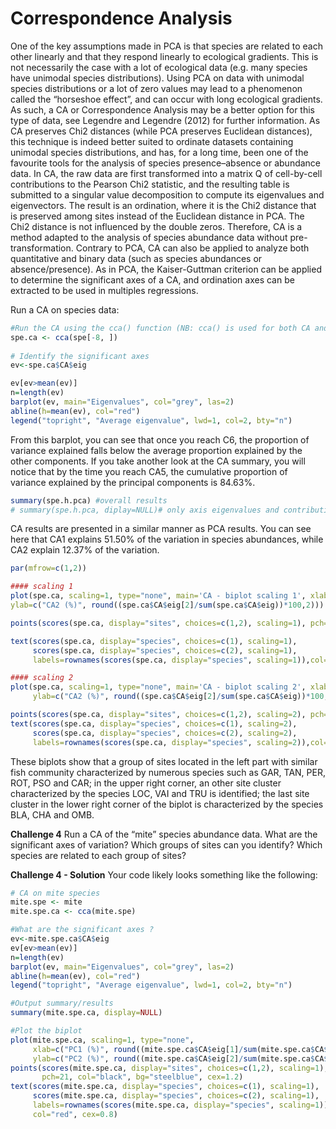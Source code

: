 # Correspondence Analysis

One of the key assumptions made in PCA is that species are related to
each other linearly and that they respond linearly to ecological
gradients. This is not necessarily the case with a lot of ecological
data (e.g. many species have unimodal species distributions). Using PCA
on data with unimodal species distributions or a lot of zero values may
lead to a phenomenon called the "horseshoe effect", and can occur with
long ecological gradients. As such, a CA or Correspondence Analysis may
be a better option for this type of data, see Legendre and Legendre
(2012) for further information. As CA preserves Chi2 distances (while
PCA preserves Euclidean distances), this technique is indeed better
suited to ordinate datasets containing unimodal species distributions,
and has, for a long time, been one of the favourite tools for the
analysis of species presence--absence or abundance data. In CA, the raw
data are first transformed into a matrix Q of cell-by-cell contributions
to the Pearson Chi2 statistic, and the resulting table is submitted to a
singular value decomposition to compute its eigenvalues and
eigenvectors. The result is an ordination, where it is the Chi2 distance
that is preserved among sites instead of the Euclidean distance in PCA.
The Chi2 distance is not influenced by the double zeros. Therefore, CA
is a method adapted to the analysis of species abundance data without
pre-transformation. Contrary to PCA, CA can also be applied to analyze
both quantitative and binary data (such as species abundances or
absence/presence). As in PCA, the Kaiser-Guttman criterion can be
applied to determine the significant axes of a CA, and ordination axes
can be extracted to be used in multiples regressions.

Run a CA on species data:

```r
#Run the CA using the cca() function (NB: cca() is used for both CA and CCA)
spe.ca <- cca(spe[-8, ])
 
# Identify the significant axes
ev<-spe.ca$CA$eig

ev[ev>mean(ev)]
n=length(ev)
barplot(ev, main="Eigenvalues", col="grey", las=2)
abline(h=mean(ev), col="red")
legend("topright", "Average eigenvalue", lwd=1, col=2, bty="n")
```

From this barplot, you can see that once you reach C6, the proportion of
variance explained falls below the average proportion explained by the
other components. If you take another look at the CA summary, you will
notice that by the time you reach CA5, the cumulative proportion of
variance explained by the principal components is 84.63%.

```r
summary(spe.h.pca) #overall results
# summary(spe.h.pca, diplay=NULL)# only axis eigenvalues and contribution
```

CA results are presented in a similar manner as PCA results. You can see
here that CA1 explains 51.50% of the variation in species abundances,
while CA2 explain 12.37% of the variation.

```r
par(mfrow=c(1,2))

#### scaling 1
plot(spe.ca, scaling=1, type="none", main='CA - biplot scaling 1', xlab=c("CA1 (%)", round((spe.ca$CA$eig[1]/sum(spe.ca$CA$eig))*100,2)),
ylab=c("CA2 (%)", round((spe.ca$CA$eig[2]/sum(spe.ca$CA$eig))*100,2)))

points(scores(spe.ca, display="sites", choices=c(1,2), scaling=1), pch=21, col="black", bg="steelblue", cex=1.2)

text(scores(spe.ca, display="species", choices=c(1), scaling=1),
     scores(spe.ca, display="species", choices=c(2), scaling=1),
     labels=rownames(scores(spe.ca, display="species", scaling=1)),col="red", cex=0.8)

#### scaling 2
plot(spe.ca, scaling=1, type="none", main='CA - biplot scaling 2', xlab=c("CA1 (%)", round((spe.ca$CA$eig[1]/sum(spe.ca$CA$eig))*100,2)),
     ylab=c("CA2 (%)", round((spe.ca$CA$eig[2]/sum(spe.ca$CA$eig))*100,2)), ylim=c(-2,3))

points(scores(spe.ca, display="sites", choices=c(1,2), scaling=2), pch=21, col="black", bg="steelblue", cex=1.2)
text(scores(spe.ca, display="species", choices=c(1), scaling=2),
     scores(spe.ca, display="species", choices=c(2), scaling=2),
     labels=rownames(scores(spe.ca, display="species", scaling=2)),col="red", cex=0.8)
```


These biplots show that a group of sites located in the left part with
similar fish community characterized by numerous species such as GAR,
TAN, PER, ROT, PSO and CAR; in the upper right corner, an other site
cluster characterized by the species LOC, VAI and TRU is identified; the
last site cluster in the lower right corner of the biplot is
characterized by the species BLA, CHA and OMB.

**Challenge 4** Run a CA of the "mite" species abundance data. What are
the significant axes of variation? Which groups of sites can you
identify? Which species are related to each group of sites?

**Challenge 4 - Solution** <hidden> Your code likely looks something
like the following:

```r
# CA on mite species 
mite.spe <- mite
mite.spe.ca <- cca(mite.spe)

#What are the significant axes ?  
ev<-mite.spe.ca$CA$eig
ev[ev>mean(ev)]
n=length(ev)
barplot(ev, main="Eigenvalues", col="grey", las=2)
abline(h=mean(ev), col="red")
legend("topright", "Average eigenvalue", lwd=1, col=2, bty="n")

#Output summary/results  
summary(mite.spe.ca, display=NULL)

#Plot the biplot
plot(mite.spe.ca, scaling=1, type="none",
     xlab=c("PC1 (%)", round((mite.spe.ca$CA$eig[1]/sum(mite.spe.ca$CA$eig))*100,2)),
     ylab=c("PC2 (%)", round((mite.spe.ca$CA$eig[2]/sum(mite.spe.ca$CA$eig))*100,2)))
points(scores(mite.spe.ca, display="sites", choices=c(1,2), scaling=1),
       pch=21, col="black", bg="steelblue", cex=1.2)
text(scores(mite.spe.ca, display="species", choices=c(1), scaling=1),
     scores(mite.spe.ca, display="species", choices=c(2), scaling=1),
     labels=rownames(scores(mite.spe.ca, display="species", scaling=1)),
     col="red", cex=0.8)
```

</hidden>
